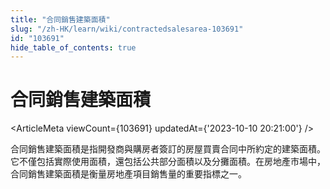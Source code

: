 ```yaml
---
title: "合同銷售建築面積"
slug: "/zh-HK/learn/wiki/contractedsalesarea-103691"
id: "103691"
hide_table_of_contents: true
---
```



<Breadcrumbs current="合同銷售建築面積" />

# 合同銷售建築面積

<ArticleMeta viewCount={103691} updatedAt={'2023-10-10 20:21:00'} />
<div className='border-solid border-b border-t-0 my-4 border-[var(--ifm-color-gray-300)]' />

合同銷售建築面積是指開發商與購房者簽訂的房屋買賣合同中所約定的建築面積。它不僅包括實際使用面積，還包括公共部分面積以及分攤面積。在房地產市場中，合同銷售建築面積是衡量房地產項目銷售量的重要指標之一。
